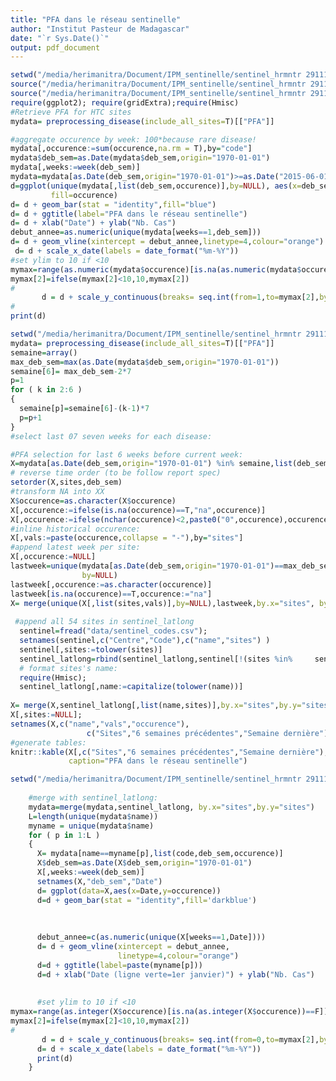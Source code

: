 ```yaml
---
title: "PFA dans le réseau sentinelle"
author: "Institut Pasteur de Madagascar"
date: "`r Sys.Date()`"
output: pdf_document
---
```


```r
setwd("/media/herimanitra/Document/IPM_sentinelle/sentinel_hrmntr 291115/Sentinel")
source("/media/herimanitra/Document/IPM_sentinelle/sentinel_hrmntr 291115/Sentinel/import_data.R");
source("/media/herimanitra/Document/IPM_sentinelle/sentinel_hrmntr 291115/Sentinel/preprocessing.R");
require(ggplot2); require(gridExtra);require(Hmisc)
#Retrieve PFA for HTC sites
mydata= preprocessing_disease(include_all_sites=T)[["PFA"]]

#aggregate occurence by week: 100*because rare disease!
mydata[,occurence:=sum(occurence,na.rm = T),by="code"]
mydata$deb_sem=as.Date(mydata$deb_sem,origin="1970-01-01")
mydata[,weeks:=week(deb_sem)]
mydata=mydata[as.Date(deb_sem,origin="1970-01-01")>=as.Date("2015-06-01",origin="1970-01-01"),]
d=ggplot(unique(mydata[,list(deb_sem,occurence)],by=NULL), aes(x=deb_sem, y=occurence),
         fill=occurence) 
d= d + geom_bar(stat = "identity",fill="blue") 
d= d + ggtitle(label="PFA dans le réseau sentinelle")
d= d + xlab("Date") + ylab("Nb. Cas")
debut_annee=as.numeric(unique(mydata[weeks==1,deb_sem]))
d= d + geom_vline(xintercept = debut_annee,linetype=4,colour="orange")
 d= d + scale_x_date(labels = date_format("%m-%Y"))
#set ylim to 10 if <10
mymax=range(as.numeric(mydata$occurence)[is.na(as.numeric(mydata$occurence))==F])
mymax[2]=ifelse(mymax[2]<10,10,mymax[2])
#
       d = d + scale_y_continuous(breaks= seq.int(from=1,to=mymax[2],by=2) ) 
#
print(d)

```

```r
setwd("/media/herimanitra/Document/IPM_sentinelle/sentinel_hrmntr 291115/Sentinel")
mydata= preprocessing_disease(include_all_sites=T)[["PFA"]]
semaine=array()
max_deb_sem=max(as.Date(mydata$deb_sem,origin="1970-01-01"))
semaine[6]= max_deb_sem-2*7 
p=1
for ( k in 2:6 )
{
  semaine[p]=semaine[6]-(k-1)*7
  p=p+1
}
#select last 07 seven weeks for each disease:

#PFA selection for last 6 weeks before current week:
X=mydata[as.Date(deb_sem,origin="1970-01-01") %in% semaine,list(deb_sem,sites,occurence)]
# reverse time order (to be follow report spec)
setorder(X,sites,deb_sem)
#transform NA into XX
X$occurence=as.character(X$occurence)
X[,occurence:=ifelse(is.na(occurence)==T,"na",occurence)]
X[,occurence:=ifelse(nchar(occurence)<2,paste0("0",occurence),occurence)]
#inline historical occurence:
X[,vals:=paste(occurence,collapse = "-"),by="sites"]
#append latest week per site:
X[,occurence:=NULL]
lastweek=unique(mydata[as.Date(deb_sem,origin="1970-01-01")==max_deb_sem-7,list(sites,occurence)],
                by=NULL)
lastweek[,occurence:=as.character(occurence)]
lastweek[is.na(occurence)==T,occurence:="na"]                             
X= merge(unique(X[,list(sites,vals)],by=NULL),lastweek,by.x="sites", by.y="sites")
              
 #append all 54 sites in sentinel_latlong
  sentinel=fread("data/sentinel_codes.csv");
  setnames(sentinel,c("Centre","Code"),c("name","sites") )
  sentinel[,sites:=tolower(sites)]
  sentinel_latlong=rbind(sentinel_latlong,sentinel[!(sites %in%     sentinel_latlong$sites)],fill=T)
  # format sites's name:
  require(Hmisc);
  sentinel_latlong[,name:=capitalize(tolower(name))]
     
X= merge(X,sentinel_latlong[,list(name,sites)],by.x="sites",by.y="sites")
X[,sites:=NULL]; 
setnames(X,c("name","vals","occurence"),
                 c("Sites","6 semaines précédentes","Semaine dernière"))
#generate tables:
knitr::kable(X[,c("Sites","6 semaines précédentes","Semaine dernière"),with=F],
             caption="PFA dans le réseau sentinelle")

```


```r
setwd("/media/herimanitra/Document/IPM_sentinelle/sentinel_hrmntr 291115/Sentinel")
   
    #merge with sentinel_latlong:
    mydata=merge(mydata,sentinel_latlong, by.x="sites",by.y="sites")
    L=length(unique(mydata$name))
    myname = unique(mydata$name)
    for ( p in 1:L )
    {
      X= mydata[name==myname[p],list(code,deb_sem,occurence)]
      X$deb_sem=as.Date(X$deb_sem,origin="1970-01-01")
      X[,weeks:=week(deb_sem)]
      setnames(X,"deb_sem","Date")
      d= ggplot(data=X,aes(x=Date,y=occurence)) 
      d=d + geom_bar(stat = "identity",fill='darkblue')
        
       
        
      debut_annee=c(as.numeric(unique(X[weeks==1,Date])))
      d= d + geom_vline(xintercept = debut_annee,
                        linetype=4,colour="orange")
      d=d + ggtitle(label=paste(myname[p]))
      d=d + xlab("Date (ligne verte=1er janvier)") + ylab("Nb. Cas")
      
      
      #set ylim to 10 if <10
mymax=range(as.integer(X$occurence)[is.na(as.integer(X$occurence))==F])
mymax[2]=ifelse(mymax[2]<10,10,mymax[2])
#
       d = d + scale_y_continuous(breaks= seq.int(from=0,to=mymax[2],by=1) ) 
      d= d + scale_x_date(labels = date_format("%m-%Y"))
      print(d)
    }
```